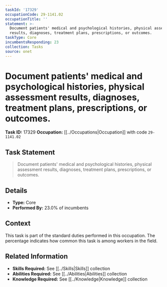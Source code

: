 ```yaml
---
taskId: '17329'
occupationCode: 29-1141.02
occupationTitle: ''
statement: >-
  Document patients' medical and psychological histories, physical assessment
  results, diagnoses, treatment plans, prescriptions, or outcomes.
taskType: Core
incumbentsResponding: 23
collection: Tasks
source: onet
---
```

# Document patients' medical and psychological histories, physical assessment results, diagnoses, treatment plans, prescriptions, or outcomes.

**Task ID:** 17329
**Occupation:** [[../Occupations|Occupation]] with code `29-1141.02`

## Task Statement

> Document patients' medical and psychological histories, physical assessment results, diagnoses, treatment plans, prescriptions, or outcomes.

## Details

- **Type:** Core
- **Performed By:** 23.0% of incumbents

## Context

This task is part of the standard duties performed in this occupation. The percentage indicates how common this task is among workers in the field.

## Related Information

- **Skills Required:** See [[../Skills|Skills]] collection
- **Abilities Required:** See [[../Abilities|Abilities]] collection
- **Knowledge Required:** See [[../Knowledge|Knowledge]] collection
